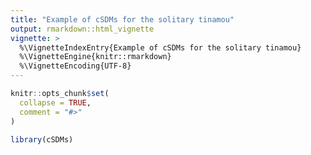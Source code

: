 ```yaml
---
title: "Example of cSDMs for the solitary tinamou"
output: rmarkdown::html_vignette
vignette: >
  %\VignetteIndexEntry{Example of cSDMs for the solitary tinamou}
  %\VignetteEngine{knitr::rmarkdown}
  %\VignetteEncoding{UTF-8}
---
```


```r
knitr::opts_chunk$set(
  collapse = TRUE,
  comment = "#>"
)
```

```r
library(cSDMs)
```
